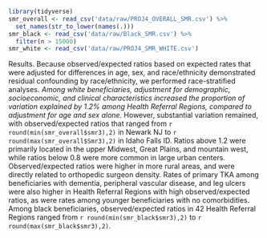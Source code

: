 ```r
library(tidyverse)
smr_overall <- read_csv('data/raw/PROJ4_OVERALL_SMR.csv') %>% 
  set_names(str_to_lower(names(.)))
smr_black <- read_csv('data/raw/Black_SMR.csv') %>% 
  filter(n > 15000)
smr_white <- read_csv('data/raw/PROJ4_SMR_WHITE.csv')
```


Results.  Because observed/expected ratios based on expected rates that were
adjusted for differences in age, sex, and race/ethnicity demonstrated residual
confounding by race/ethnicity, we performed race-stratified analyses.  *Among
white beneficiaries, adjustment for demographic, socioeconomic, and clinical
characteristics increased the proportion of variation explained by 1.2% among Health
Referral Regions, compared to adjustment for age and sex alone.*  However,
substantial variation remained, with observed/expected ratios that ranged from
`r round(min(smr_overall$smr3),2)` in Newark NJ to `r round(max(smr_overall$Smr3),2)` in Idaho
Falls ID.  Ratios above 1.2 were primarily located in the upper Midwest, Great
Plains, and mountain west, while ratios below 0.8 were more common in large
urban centers.  Observed/expected ratios were higher in more rural areas, and
were directly related to orthopedic surgeon density.  Rates of primary TKA among
beneficiaries with dementia, peripheral vascular disease, and leg ulcers were
also higher in Health Referral Regions with high observed/expected ratios, as
were rates among younger beneficiaries with no comorbidities.  Among black
beneficiaries, observed/expected ratios in 42 Health Referral Regions ranged
from `r round(min(smr_black$smr3),2)` to `r round(max(smr_black$smr3),2)`.


